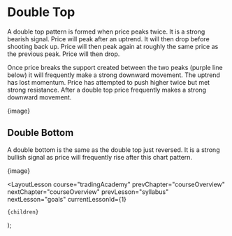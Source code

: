 
# Double Top

A double top pattern is formed when price peaks twice. It is a strong bearish signal. Price will peak after an uptrend. It will then drop before shooting back up. Price will then peak again at roughly the same price as the previous peak. Price will then drop.

Once price breaks the support created between the two peaks (purple line below) it will frequently make a strong downward movement. The uptrend has lost momentum. Price has attempted to push higher twice but met strong resistance. After a double top price frequently makes a strong downward movement.

{image}

## Double Bottom

A double bottom is the same as the double top just reversed. It is a strong bullish signal as price will frequently rise after this chart pattern.

{image}

  <LayoutLesson
    course="tradingAcademy"
    prevChapter="courseOverview"
    nextChapter="courseOverview"
    prevLesson="syllabus"
    nextLesson="goals"
    currentLessonId={1}
  >
    {children}
  </LayoutLesson>
);
